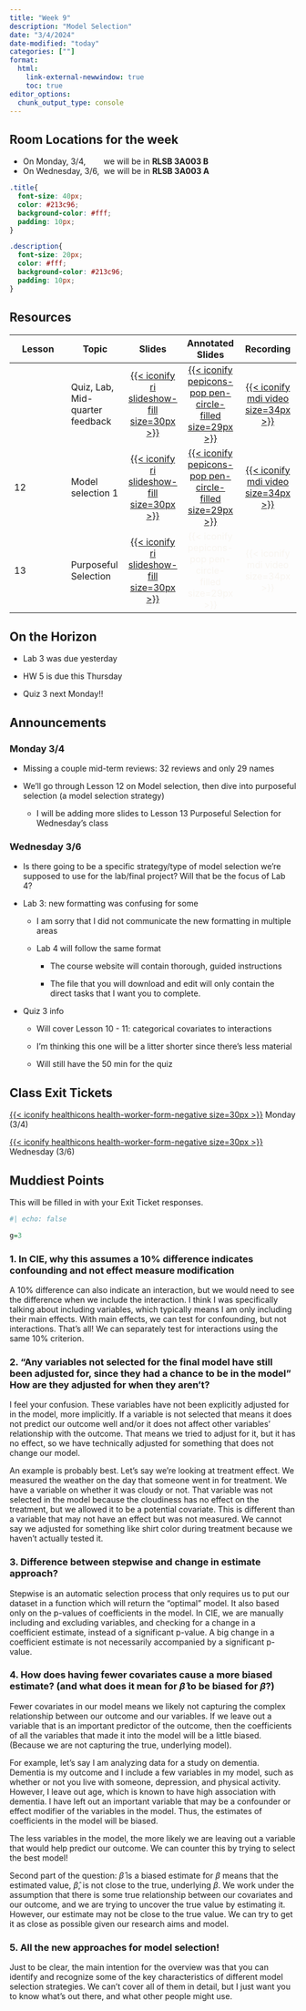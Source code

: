 ```yaml
---
title: "Week 9"
description: "Model Selection"
date: "3/4/2024"
date-modified: "today"
categories: [""]
format: 
  html:
    link-external-newwindow: true
    toc: true
editor_options: 
  chunk_output_type: console
---
```


::: callout-important
## Room Locations for the week

-   On Monday, 3/4,        we will be in **RLSB 3A003 B**
-   On Wednesday, 3/6,  we will be in **RLSB 3A003 A**
:::

```css
.title{
  font-size: 40px;
  color: #213c96;
  background-color: #fff;
  padding: 10px;
}

.description{
  font-size: 20px;
  color: #fff;
  background-color: #213c96;
  padding: 10px;
}
```

## Resources

| Lesson | Topic                           |                                                    Slides                                                    |                                                        Annotated Slides                                                         |                                                                                                                                                                                       Recording                                                                                                                                                                                        |
|---------------|---------------|:-------------:|:-------------:|:-------------:|
|        | Quiz, Lab, Mid-quarter feedback |      [[{{< iconify ri slideshow-fill size=30px >}}](/slides/Quiz_2_Lab_2.qmd)]{style="color:#f8f5f0;"}       | [[{{< iconify pepicons-pop pen-circle-filled size=29px >}}](/slides_annotated/Quiz2_Lab2_Feedback.pdf)]{style="color:#f8f5f0;"} | [[{{< iconify mdi video size=34px >}}](https://ohsuitg-my.sharepoint.com/personal/wakim_ohsu_edu/_layouts/15/stream.aspx?id=%2Fpersonal%2Fwakim%5Fohsu%5Fedu%2FDocuments%2FTeaching%2FClasses%2FW2024%5FBSTA%5F512%5F612%2FStudent%5Ffiles%2FRecordings%2FQuiz2%5FLab2%5FFeedback%2Emp4&referrer=StreamWebApp%2EWeb&referrerScenario=AddressBarCopied%2Eview)]{style="color:#f8f5f0;"} |
| 12     | Model selection 1               |   [[{{< iconify ri slideshow-fill size=30px >}}](/slides/12_Model_selection.qmd)]{style="color:#f8f5f0;"}    | [[{{< iconify pepicons-pop pen-circle-filled size=29px >}}](/slides_annotated/12_Model_selection.pdf)]{style="color:#f8f5f0;"}  | [[{{< iconify mdi video size=34px >}}](https://ohsuitg-my.sharepoint.com/personal/wakim_ohsu_edu/_layouts/15/stream.aspx?id=%2Fpersonal%2Fwakim%5Fohsu%5Fedu%2FDocuments%2FTeaching%2FClasses%2FW2024%5FBSTA%5F512%5F612%2FStudent%5Ffiles%2FRecordings%2F12%5FModel%5Fselection%2Emp4&referrer=StreamWebApp%2EWeb&referrerScenario=AddressBarCopied%2Eview)]{style="color:#f8f5f0;"}  |
| 13     | Purposeful Selection            | [[{{< iconify ri slideshow-fill size=30px >}}](/slides/13_Purposeful_Selection.qmd)]{style="color:#49A3D1;"} |                       [{{< iconify pepicons-pop pen-circle-filled size=29px >}}]{style="color:#f8f5f0;"}                        |                                                                                                                                                             [{{< iconify mdi video size=34px >}}]{style="color:#f8f5f0;"}                                                                                                                                                              |

## On the Horizon

-   Lab 3 was due yesterday

-   HW 5 is due this Thursday

-   Quiz 3 next Monday!!

## Announcements

### Monday 3/4

-   Missing a couple mid-term reviews: 32 reviews and only 29 names

-   We'll go through Lesson 12 on Model selection, then dive into purposeful selection (a model selection strategy)

    -   I will be adding more slides to Lesson 13 Purposeful Selection for Wednesday's class

### Wednesday 3/6

-   Is there going to be a specific strategy/type of model selection we're supposed to use for the lab/final project? Will that be the focus of Lab 4?

-   Lab 3: new formatting was confusing for some

    -   I am sorry that I did not communicate the new formatting in multiple areas

    -   Lab 4 will follow the same format

        -   The course website will contain thorough, guided instructions

        -   The file that you will download and edit will only contain the direct tasks that I want you to complete.

-   Quiz 3 info

    -   Will cover Lesson 10 - 11: categorical covariates to interactions

    -   I'm thinking this one will be a litter shorter since there's less material

    -   Will still have the 50 min for the quiz

## Class Exit Tickets

[[{{< iconify healthicons health-worker-form-negative size=30px >}}](https://forms.office.com/Pages/ResponsePage.aspx?id=V3lz4rj6fk2U9pvWr59xWFMopmPUjRtDiHLswhgacNhURFZJMldXSEQ0SlhTMkozSEFNUkJCWVdPNC4u)]{style="color:#f8f5f0;"} Monday (3/4)

[[{{< iconify healthicons health-worker-form-negative size=30px >}}](https://forms.office.com/Pages/ResponsePage.aspx?id=V3lz4rj6fk2U9pvWr59xWFMopmPUjRtDiHLswhgacNhUQjI1OEJDUDdYWkVVU1BURUhSR1hDVlAwNC4u)]{style="color:#f8f5f0;"} Wednesday (3/6)

## Muddiest Points

This will be filled in with your Exit Ticket responses.

```r
#| echo: false

g=3
```

### 1. In CIE, why this assumes a 10% difference indicates confounding and not effect measure modification

A 10% difference can also indicate an interaction, but we would need to see the difference when we include the interaction. I think I was specifically talking about including variables, which typically means I am only including their main effects. With main effects, we can test for confounding, but not interactions. That's all! We can separately test for interactions using the same 10% criterion.

### 2. "Any variables not selected for the final model have still been adjusted for, since they had a chance to be in the model" How are they adjusted for when they aren't?

I feel your confusion. These variables have not been explicitly adjusted for in the model, more implicitly. If a variable is not selected that means it does not predict our outcome well and/or it does not affect other variables' relationship with the outcome. That means we tried to adjust for it, but it has no effect, so we have technically adjusted for something that does not change our model.

An example is probably best. Let's say we're looking at treatment effect. We measured the weather on the day that someone went in for treatment. We have a variable on whether it was cloudy or not. That variable was not selected in the model because the cloudiness has no effect on the treatment, but we allowed it to be a potential covariate. This is different than a variable that may not have an effect but was not measured. We cannot say we adjusted for something like shirt color during treatment because we haven't actually tested it.

### 3. Difference between stepwise and change in estimate approach?

Stepwise is an automatic selection process that only requires us to put our dataset in a function which will return the "optimal" model. It also based only on the p-values of coefficients in the model. In CIE, we are manually including and excluding variables, and checking for a change in a coefficient estimate, instead of a significant p-value. A big change in a coefficient estimate is not necessarily accompanied by a significant p-value.

### 4. How does having fewer covariates cause a more biased estimate? (and what does it mean for $\widehat\beta$ to be biased for $\beta$?)

Fewer covariates in our model means we likely not capturing the complex relationship between our outcome and our variables. If we leave out a variable that is an important predictor of the outcome, then the coefficients of all the variables that made it into the model will be a little biased. (Because we are not capturing the true, underlying model).

For example, let's say I am analyzing data for a study on dementia. Dementia is my outcome and I include a few variables in my model, such as whether or not you live with someone, depression, and physical activity. However, I leave out age, which is known to have high association with dementia. I have left out an important variable that may be a confounder or effect modifier of the variables in the model. Thus, the estimates of coefficients in the model will be biased.

The less variables in the model, the more likely we are leaving out a variable that would help predict our outcome. We can counter this by trying to select the best model!

Second part of the question: $\widehat\beta$ is a biased estimate for $\beta$ means that the estimated value, $\widehat\beta$, is not close to the true, underlying $\beta$. We work under the assumption that there is some true relationship between our covariates and our outcome, and we are trying to uncover the true value by estimating it. However, our estimate may not be close to the true value. We can try to get it as close as possible given our research aims and model.

### 5. All the new approaches for model selection!

Just to be clear, the main intention for the overview was that you can identify and recognize some of the key characteristics of different model selection strategies. We can't cover all of them in detail, but I just want you to know what's out there, and what other people might use.
